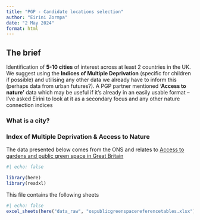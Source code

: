 ```yaml
---
title: "PGP - Candidate locations selection"
author: "Eirini Zormpa"
date: "2 May 2024"
format: html
---
```


## The brief
Identification of **5-10 cities** of interest across at least 2 countries in the UK.
We suggest using the **Indices of Multiple Deprivation** (specific for children if possible) and utilising any other data we already have to inform this (perhaps data from urban futures?).
A PGP partner mentioned **‘Access to nature’** data which may be useful if it’s already in an easily usable format – I’ve asked Eirini to look at it as a secondary focus and any other nature connection indices

### What is a city?

### Index of Multiple Deprivation & Access to Nature
The data presented below comes from the ONS and relates to [Access to gardens and public green space in Great Britain](https://www.ons.gov.uk/economy/environmentalaccounts/datasets/accesstogardensandpublicgreenspaceingreatbritain)


```r
#| echo: false

library(here)
library(readxl)
```
This file contains the following sheets


```r
#| echo: false
excel_sheets(here("data_raw", "ospublicgreenspacereferencetables.xlsx"))
```







